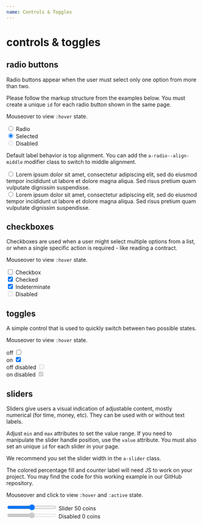```yaml
---
name: Controls & Toggles
---
```



# controls & toggles

## radio buttons

Radio buttons appear when the user must select only one option from more than two.

Please follow the markup structure from the examples below. You must create a unique `id` for each radio button shown in the same page.

Mouseover to view `:hover` state.

<Playground>
  <div className="a-radio">
    <input type="radio" id="radio1" name="radiogroup1" />
    <label htmlFor="radio1">Radio</label>
  </div>

  <div className="a-radio">
    <input type="radio" id="radio2" name="radiogroup1" checked />
    <label htmlFor="radio2">Selected</label>
  </div>

  <div className="a-radio a-radio--disabled">
    <input type="radio" id="radio3" name="radiogroup1" disabled />
    <label htmlFor="radio3">Disabled</label>
  </div>
</Playground>

Default label behavior is top alignment. You can add the `a-radio--align-middle` modifier class to switch to middle alignment.

<Playground>
  <div className="a-radio">
    <input type="radio" id="radio4" name="radiogroup2" />
    <label htmlFor="radio4">
      Lorem ipsum dolor sit amet, consectetur adipiscing elit, sed do eiusmod tempor incididunt ut labore et dolore magna aliqua. Sed risus pretium quam vulputate dignissim suspendisse.
    </label>
  </div>
  <div className="a-radio a-radio--align-middle">
    <input type="radio" id="radio5" name="radiogroup2" />
    <label htmlFor="radio5">
      Lorem ipsum dolor sit amet, consectetur adipiscing elit, sed do eiusmod tempor incididunt ut labore et dolore magna aliqua. Sed risus pretium quam vulputate dignissim suspendisse.
    </label>
  </div>
</Playground>

## checkboxes

Checkboxes are used when a user might select multiple options from a list, or when a single specific action is required - like reading a contract.

Mouseover to view `:hover` state.

<Playground>
  <div className="a-checkbox">
    <input type="checkbox" id="checkbox1" />
    <label htmlFor="checkbox1">Checkbox</label>
  </div>

  <div className="a-checkbox">
    <input type="checkbox" id="checkbox2" checked />
    <label htmlFor="checkbox2">Checked</label>
  </div>

  <div className="a-checkbox a-checkbox--indeterminate">
    <input type="checkbox" id="checkbox3" checked />
    <label htmlFor="checkbox3">Indeterminate</label>
  </div>

  <div className="a-checkbox a-checkbox--disabled">
    <input type="checkbox" id="checkbox4" disabled />
    <label htmlFor="checkbox4">Disabled</label>
  </div>
</Playground>

## toggles

A simple control that is used to quickly switch between two possible states.

Mouseover to view `:hover` state.

<Playground>
  <div className="a-toggle">
    <label htmlFor="toggle1">off</label>
    <input type="checkbox" id="toggle1" />
  </div>

  <div className="a-toggle">
    <label htmlFor="toggle2">on</label>
    <input type="checkbox" id="toggle2" checked />
  </div>

  <div className="a-toggle a-toggle--disabled">
    <label htmlFor="toggle3">off disabled</label>
    <input type="checkbox" id="toggle3" disabled />
  </div>

  <div className="a-toggle a-toggle--disabled">
    <label htmlFor="toggle4">on disabled</label>
    <input type="checkbox" id="toggle4" checked disabled />
  </div>
</Playground>

## sliders

Sliders give users a visual indication of adjustable content, mostly numerical (for time, money, etc). They can be used with or without text labels.

Adjust `min` and `max` attributes to set the value range. If you need to manipulate the slider handle position, use the `value` attribute. You must also set an unique `id` for each slider in your page.

We recommend you set the slider width in the `a-slider` class.

The colored percentage fill and counter label will need JS to work on your project. You may find the code for this working example in our GitHub repository.

Mouseover and click to view `:hover` and `:active` state.

<Playground>
  <div className="a-slider">
    <input type="range" min="1" max="100" id="slider1" />
    <label htmlFor="slider1">
      Slider
      <span className="a-slider--value">50 coins</span>
    </label>
  </div>

  <div className="a-slider">
    <input type="range" min="1" max="100" id="slider1" disabled />
    <label htmlFor="slider1">
      Disabled
      <span className="a-slider--value">0 coins</span>
    </label>
  </div>
</Playground>
